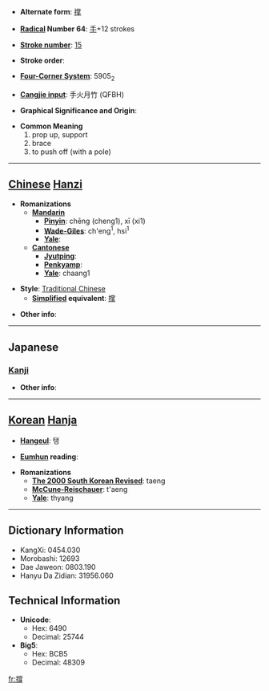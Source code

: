 * '''Alternate form''': [[撑]]

* '''[[Wiktionary:Chinese radical index| Radical]] Number 64''': [[Wiktionary:Chinese radical index 手|手]]+12 strokes

* '''[[Wiktionary:Chinese total strokes index|Stroke number]]''': [[Wiktionary:Chinese total strokes index 15|15]]

* '''Stroke order''': 

* '''[[Wiktionary:Chinese four corner index|Four-Corner System]]''': 5905<sub>2</sub>

* '''[[Wiktionary:Chinese Cangjie index|Cangjie input]]''': 手火月竹 (QFBH)

* '''Graphical Significance and Origin''': 

* '''Common Meaning'''
*#prop up, support
*# brace
*# to push off (with a pole)


----

== [[Chinese]] [[Hanzi]] ==

* '''Romanizations'''
** '''[[Mandarin]]'''
*** '''[[Pinyin]]''': chēng (cheng1), xī (xi1)
*** '''[[Wade-Giles]]''': ch'eng<sup>1</sup>, hsi<sup>1</sup>
*** '''[[Yale]]''': 
** '''[[Cantonese]]'''
*** '''[[Jyutping]]''':
*** '''[[Penkyamp]]''': 
*** '''[[Yale]]''': chaang1

* '''Style''': [[Traditional Chinese]] 
** '''[[Simplified Chinese|Simplified]] equivalent''': [[撑]]

* '''Other info''': 

----

==Japanese==
===[[Kanji]]===
{{kanji|on readings=[[ちょう]] (chō)|kun readings=[[ささえる]] (sasaeru), [[あく]] (aku)}}

* '''Other info''':  

----

== [[Korean]] [[Hanja]] ==

* '''[[Hangeul]]''': 탱

* '''[[Eumhun]] reading''': 

* '''Romanizations'''
** '''[[The 2000 South Korean Revised Romanization|The 2000 South Korean Revised]]''': taeng
** '''[[McCune-Reischauer]]''': t'aeng
** '''[[Yale]]''': thyang

----

== Dictionary Information ==

* KangXi: 0454.030
* Morobashi: 12693
* Dae Jaweon: 0803.190
* Hanyu Da Zidian: 31956.060

== Technical Information ==

* '''Unicode''':
** Hex: 6490
** Decimal: 25744
* '''Big5''':
** Hex: BCB5
** Decimal: 48309

[[fr:撐]]